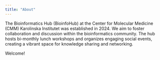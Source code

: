 ```yaml
---
title: "About"
---
```


The Bioinformatics Hub (BioinfoHub) at the Center for Molecular Medicine (CMM) Karolinska Institutet was established in 2024. We aim to foster collaboration and discussion within the bioinformatics community. The hub hosts bi-monthly lunch workshops and organizes engaging social events, creating a vibrant space for knowledge sharing and networking.

Welcome!
